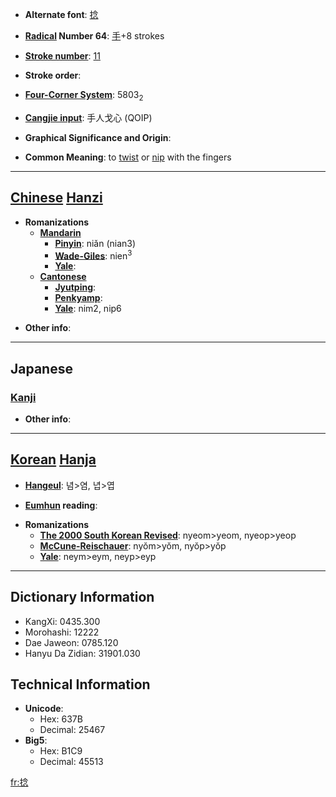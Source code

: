 * '''Alternate font''': [[捻]]

* '''[[Wiktionary:Chinese radical index| Radical]] Number 64''': [[Wiktionary:Chinese radical index 手|手]]+8 strokes

* '''[[Wiktionary:Chinese total strokes index|Stroke number]]''': [[Wiktionary:Chinese total strokes index 11|11]]

* '''Stroke order''': 

* '''[[Wiktionary:Chinese four corner index|Four-Corner System]]''': 5803<sub>2</sub>

* '''[[Wiktionary:Chinese Cangjie index|Cangjie input]]''': 手人戈心 (QOIP)

* '''Graphical Significance and Origin''': 

* '''Common Meaning''': to [[twist]] or [[nip]] with the fingers

----

== [[Chinese]] [[Hanzi]] ==

* '''Romanizations'''
** '''[[Mandarin]]'''
*** '''[[Pinyin]]''': niǎn (nian3)
*** '''[[Wade-Giles]]''': nien<sup>3</sup>
*** '''[[Yale]]''': 
** '''[[Cantonese]]'''
*** '''[[Jyutping]]''':
*** '''[[Penkyamp]]''': 
*** '''[[Yale]]''': nim2, nip6

* '''Other info''': 

----

==Japanese==
===[[Kanji]]===
{{kanji|on readings=[[ねん]] (nen), [[じょう]] (jō)
|kun readings=[[ひねる]] (hineru), [[ねじる]] (nejiru), [[よじる]] (yojiru)
}}

* '''Other info''':  

----

== [[Korean]] [[Hanja]] ==

* '''[[Hangeul]]''': 념>염, 녑>엽

* '''[[Eumhun]] reading''': 

* '''Romanizations'''
** '''[[The 2000 South Korean Revised Romanization|The 2000 South Korean Revised]]''': nyeom>yeom, nyeop>yeop
** '''[[McCune-Reischauer]]''': nyŏm>yŏm, nyŏp>yŏp
** '''[[Yale]]''': neym>eym, neyp>eyp

----

== Dictionary Information ==

* KangXi: 0435.300
* Morohashi: 12222
* Dae Jaweon: 0785.120
* Hanyu Da Zidian: 31901.030

== Technical Information ==

* '''Unicode''':
** Hex: 637B
** Decimal: 25467
* '''Big5''':
** Hex: B1C9
** Decimal: 45513

[[fr:捻]]